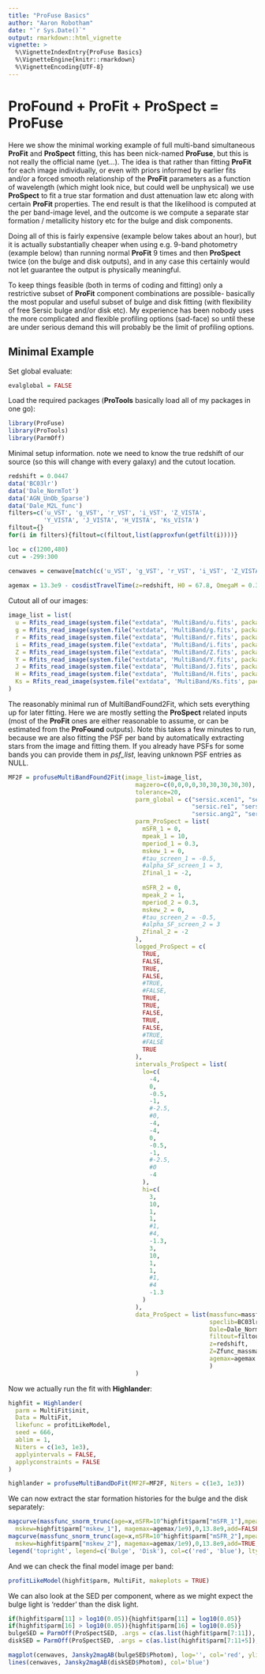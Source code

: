 ```yaml
---
title: "ProFuse Basics"
author: "Aaron Robotham"
date: "`r Sys.Date()`"
output: rmarkdown::html_vignette
vignette: >
  %\VignetteIndexEntry{ProFuse Basics}
  %\VignetteEngine{knitr::rmarkdown}
  %\VignetteEncoding{UTF-8}
---
```


# ProFound + ProFit + ProSpect = ProFuse

Here we show the minimal working example of full multi-band simultaneous **ProFit** and **ProSpect** fitting, this has been nick-named **ProFuse**, but this is not really the official name (yet...).  The idea is that rather than fitting **ProFit** for each image individually, or even with priors informed by earlier fits and/or a forced smooth relationship of the **ProFit** parameters as a function of wavelength (which might look nice, but could well be unphysical) we use **ProSpect** to fit a true star formation and dust attenuation law etc along with certain **ProFit** properties. The end result is that the likelihood is computed at the per band-image level, and the outcome is we compute a separate star formation / metallicity history etc for the bulge and disk components.

Doing all of this is fairly expensive (example below takes about an hour), but it is actually substantially cheaper when using e.g. 9-band photometry (example below) than running normal **ProFit** 9 times and then **ProSpect** twice (on the bulge and disk outputs), and in any case this certainly would not let guarantee the output is physically meaningful.

To keep things feasible (both in terms of coding and fitting) only a restrictive subset of **ProFit** component combinations are possible- basically the most popular and useful subset of bulge and disk fitting (with flexibility of free Sersic bulge and/or disk etc). My experience has been nobody uses the more complicated and flexible profiling options (sad-face) so until these are under serious demand this will probably be the limit of profiling options.

## Minimal Example

Set global evaluate:

```r
evalglobal = FALSE
```

Load the required packages (**ProTools** basically load all of my packages in one go):

```r
library(ProFuse)
library(ProTools)
library(ParmOff)
```

Minimal setup information. note we need to know the true redshift of our source (so this will change with every galaxy) and the cutout location.

```r
redshift = 0.0447
data('BC03lr')
data('Dale_NormTot')
data('AGN_UnOb_Sparse')
data('Dale_M2L_func')
filters=c('u_VST', 'g_VST', 'r_VST', 'i_VST', 'Z_VISTA',
          'Y_VISTA', 'J_VISTA', 'H_VISTA', 'Ks_VISTA')
filtout={}
for(i in filters){filtout=c(filtout,list(approxfun(getfilt(i))))}

loc = c(1200,480)
cut = -299:300

cenwaves = cenwave[match(c('u_VST', 'g_VST', 'r_VST', 'i_VST', 'Z_VISTA', 'Y_VISTA', 'J_VISTA', 'H_VISTA', 'Ks_VISTA'), cenwave$filter),'cenwave']
  
agemax = 13.3e9 - cosdistTravelTime(z=redshift, H0 = 67.8, OmegaM = 0.308)*1e9
```

Cutout all of our images:

```r
image_list = list(
  u = Rfits_read_image(system.file("extdata", 'MultiBand/u.fits', package="ProFound"),ext=2)$imDat[loc[1] + cut, loc[2] + cut],
  g = Rfits_read_image(system.file("extdata", 'MultiBand/g.fits', package="ProFound"),ext=2)$imDat[loc[1] + cut, loc[2] + cut],
  r = Rfits_read_image(system.file("extdata", 'MultiBand/r.fits', package="ProFound"),ext=2)$imDat[loc[1] + cut, loc[2] + cut],
  i = Rfits_read_image(system.file("extdata", 'MultiBand/i.fits', package="ProFound"),ext=2)$imDat[loc[1] + cut, loc[2] + cut],
  Z = Rfits_read_image(system.file("extdata", 'MultiBand/Z.fits', package="ProFound"),ext=2)$imDat[loc[1] + cut, loc[2] + cut],
  Y = Rfits_read_image(system.file("extdata", 'MultiBand/Y.fits', package="ProFound"),ext=2)$imDat[loc[1] + cut, loc[2] + cut],
  J = Rfits_read_image(system.file("extdata", 'MultiBand/J.fits', package="ProFound"),ext=2)$imDat[loc[1] + cut, loc[2] + cut],
  H = Rfits_read_image(system.file("extdata", 'MultiBand/H.fits', package="ProFound"),ext=2)$imDat[loc[1] + cut, loc[2] + cut],
  Ks = Rfits_read_image(system.file("extdata", 'MultiBand/Ks.fits', package="ProFound"),ext=2)$imDat[loc[1] + cut, loc[2] + cut]
)
```

The reasonably minimal run of MultiBandFound2Fit, which sets everything up for later fitting. Here we are mostly setting the **ProSpect** related inputs (most of the **ProFit** ones are either reasonable to assume, or can be estimated from the **ProFound** outputs). Note this takes a few minutes to run, because we are also fitting the PSF per band by automatically extracting stars from the image and fitting them. If you already have PSFs for some bands you can provide them in *psf_list*, leaving unknown PSF entries as NULL.

```r
MF2F = profuseMultiBandFound2Fit(image_list=image_list,
                                    magzero=c(0,0,0,0,30,30,30,30,30),
                                    tolerance=20,
                                    parm_global = c("sersic.xcen1", "sersic.ycen1",
                                                    "sersic.re1", "sersic.re2",
                                                    "sersic.ang2", "sersic.axrat2"),
                                    parm_ProSpect = list(
                                      mSFR_1 = 0,
                                      mpeak_1 = 10,
                                      mperiod_1 = 0.3,
                                      mskew_1 = 0,
                                      #tau_screen_1 = -0.5,
                                      #alpha_SF_screen_1 = 3,
                                      Zfinal_1 = -2,
                                      
                                      mSFR_2 = 0,
                                      mpeak_2 = 1,
                                      mperiod_2 = 0.3,
                                      mskew_2 = 0,
                                      #tau_screen_2 = -0.5,
                                      #alpha_SF_screen_2 = 3
                                      Zfinal_2 = -2
                                    ),
                                    logged_ProSpect = c(
                                      TRUE,                              #         mSFR_1 = 0,
                                      FALSE,                             #         mpeak_1 = 5,
                                      TRUE,                              #        mperiod_1 = 0.3,
                                      FALSE,                             #         mskew_1 = 0,
                                      #TRUE,                              #        tau_screen_1 = -0.5,
                                      #FALSE,                           #         alpha_SF_screen_1 = 3,
                                      TRUE,                              #        Zfinal_1 = -2,
                                      TRUE,                              #        mSFR_2 = 0,
                                      FALSE,                             #         mpeak_2 = 5,
                                      TRUE,                              #        mperiod_2 = 0.3,
                                      FALSE,                             #         mskew_2 = 0,
                                      #TRUE,                              #        tau_screen_2 = -0.5,
                                      #FALSE                              #        alpha_SF_screen_2 = 3
                                      TRUE                              #        Zfinal_2 = -2,
                                    ),
                                    intervals_ProSpect = list(
                                      lo=c(
                                        -4,                              #       mSFR_1 = 0,
                                        0,                               #       mpeak_1 = 5,
                                        -0.5,                            #          mperiod_1 = 0.3,
                                        -1,                              #        mskew_1 = 0,
                                        #-2.5,                            #          tau_screen_1 = -0.5,
                                        #0,                               #       alpha_SF_screen_1 = 3,
                                        -4,                              #        Zfinal_1 = -2,
                                        -4,                              #        mSFR_2 = 0,
                                        0,                               #       mpeak_2 = 5,
                                        -0.5,                            #          mperiod_2 = 0.3,
                                        -1,                              #        mskew_2 = 0,
                                        #-2.5,                            #          tau_screen_2 = -0.5,
                                        #0                                #      alpha_SF_screen_2 = 3
                                        -4                               #        Zfinal_2 = -2,
                                      ),
                                      hi=c(
                                        3,                               #       mSFR_1 = 0,
                                        10,                              #        mpeak_1 = 5,
                                        1,                               #       mperiod_1 = 0.3,
                                        1,                               #       mskew_1 = 0,
                                        #1,                               #       tau_screen_1 = -0.5,
                                        #4,                               #       alpha_SF_screen_1 = 3,
                                        -1.3,                              #        Zfinal_1 = -2,
                                        3,                               #       mSFR_2 = 0,
                                        10,                              #        mpeak_2 = 5,
                                        1,                               #       mperiod_2 = 0.3,
                                        1,                               #       mskew_2 = 0,
                                        #1,                               #       tau_screen_2 = -0.5,
                                        #4                                #      alpha_SF_screen_2 = 3
                                        -1.3                              #        Zfinal_2 = -2,
                                      )
                                    ),
                                    data_ProSpect = list(massfunc=massfunc_snorm_trunc,
                                                         speclib=BC03lr,
                                                         Dale=Dale_NormTot,
                                                         filtout=filtout,
                                                         z=redshift,
                                                         Z=Zfunc_massmap_lin,
                                                         agemax=agemax
                                                         )
                                    )
```

Now we actually run the fit with **Highlander**:

```r
highfit = Highlander(
  parm = MultiFit$init,
  Data = MultiFit,
  likefunc = profitLikeModel,
  seed = 666,
  ablim = 1,
  Niters = c(1e3, 1e3),
  applyintervals = FALSE,
  applyconstraints = FALSE
)
```

```r
highlander = profuseMultiBandDoFit(MF2F=MF2F, Niters = c(1e3, 1e3))
```

We can now extract the star formation histories for the bulge and the disk separately:

```r
magcurve(massfunc_snorm_trunc(age=x,mSFR=10^highfit$parm["mSFR_1"],mpeak=highfit$parm["mpeak_1"],mperiod=10^highfit$parm["mperiod_1"],
  mskew=highfit$parm["mskew_1"], magemax=agemax/1e9),0,13.8e9,add=FALSE,col='red', ylim=c(0,2),xlab='Age (Yr)', ylab='SFR (Msol / Yr)')
magcurve(massfunc_snorm_trunc(age=x,mSFR=10^highfit$parm["mSFR_2"],mpeak=highfit$parm["mpeak_2"],mperiod=10^highfit$parm["mperiod_2"],
  mskew=highfit$parm["mskew_2"], magemax=agemax/1e9),0,13.8e9,add=TRUE,col='blue', ylim=c(0,2),xlab='Age (Yr)', ylab='SFR (Msol / Yr)')
legend('topright', legend=c('Bulge', 'Disk'), col=c('red', 'blue'), lty=1)
```

And we can check the final model image per band:

```r
profitLikeModel(highfit$parm, MultiFit, makeplots = TRUE)
```

We can also look at the SED per component, where as we might expect the bulge light is 'redder' than the disk light.

```r
if(highfit$parm[11] > log10(0.05)){highfit$parm[11] = log10(0.05)}
if(highfit$parm[16] > log10(0.05)){highfit$parm[16] = log10(0.05)}
bulgeSED = ParmOff(ProSpectSED, .args = c(as.list(highfit$parm[7:11]), MultiFit$data_ProSpect), .strip = '_1', .logged=c('mSFR', 'mperiod', 'Zfinal'))
diskSED = ParmOff(ProSpectSED, .args = c(as.list(highfit$parm[7:11+5]), MultiFit$data_ProSpect), .strip = '_2', .logged=c('mSFR', 'mperiod', 'Zfinal'))

magplot(cenwaves, Jansky2magAB(bulgeSED$Photom), log='', col='red', ylim=c(22,15), type='l', xlab='Wave / Ang', ylab='Mag')
lines(cenwaves, Jansky2magAB(diskSED$Photom), col='blue')
```
